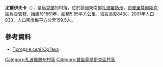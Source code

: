 {{coord|46|56|56|N|36|16|20|E|scale:100000|display=title}}

'''尤爾伊夫卡'''（{{lang-uk|Юр'ївка}}），是[[烏克蘭|烏克蘭]]的村落，位於該國東南部[[扎波羅熱州|扎波羅熱州]]，由[[普里莫爾斯克區|普里莫爾斯克區]]負責管轄，始建於1861年，面積5.85平方公里，海拔高度84米，2001年人口933，人口密度每平方公里159.5人。

==參考資料==
* [http://weather.in.ua/ua/zaporozhskaja/29331 Погода в селі Юр'ївка] {{Wayback|url=http://weather.in.ua/ua/zaporozhskaja/29331 |date=20160305100905 }}

{{DEFAULTSORT:Юр'ївка}}
[[Category:扎波羅熱州村落|Category:扎波羅熱州村落]]
[[Category:普里莫爾斯克區村落|Category:普里莫爾斯克區村落]]


{{Zaporizhia-geo-stub}}